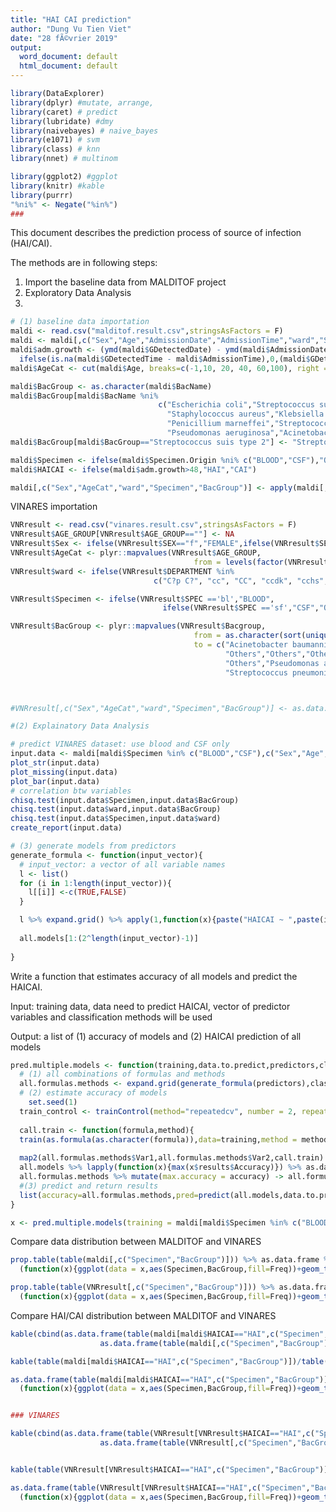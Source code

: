 ```yaml
---
title: "HAI CAI prediction"
author: "Dung Vu Tien Viet"
date: "28 fÃ©vrier 2019"
output:
  word_document: default
  html_document: default
---
```


```r
library(DataExplorer) 
library(dplyr) #mutate, arrange, 
library(caret) # predict
library(lubridate) #dmy
library(naivebayes) # naive_bayes
library(e1071) # svm
library(class) # knn
library(nnet) # multinom

library(ggplot2) #ggplot
library(knitr) #kable
library(purrr)
"%ni%" <- Negate("%in%")
###
```

This document describes the prediction process of source of infection (HAI/CAI).

The methods are in following steps:

(1) Import the baseline data from MALDITOF project
(2) Exploratory Data Analysis
(3)


```r
# (1) baseline data importation
maldi <- read.csv("malditof.result.csv",stringsAsFactors = F)
maldi <- maldi[,c("Sex","Age","AdmissionDate","AdmissionTime","ward","Specimen","Specimen.Origin","InfectionReason","GDetectedDate","GDetectedTime","BacName")]
maldi$adm.growth <- (ymd(maldi$GDetectedDate) - ymd(maldi$AdmissionDate))*24+ 
  ifelse(is.na(maldi$GDetectedTime - maldi$AdmissionTime),0,(maldi$GDetectedTime - maldi$AdmissionTime) )
maldi$AgeCat <- cut(maldi$Age, breaks=c(-1,10, 20, 40, 60,100), right = TRUE)

maldi$BacGroup <- as.character(maldi$BacName)
maldi$BacGroup[maldi$BacName %ni% 
                                 c("Escherichia coli","Streptococcus suis","Cryptococcus neoformans",
                                   "Staphylococcus aureus","Klebsiella pneumoniae","Streptococcus suis type 2",
                                   "Penicillium marneffei","Streptococcus pneumoniae","Salmonella sp.","Pseudomonas pseudomallei",
                                   "Pseudomonas aeruginosa","Acinetobacter baumannii","Pseudomonas pseudomallei")] <- "Others"
maldi$BacGroup[maldi$BacGroup=="Streptococcus suis type 2"] <- "Streptococcus suis" # correct S.suis name

maldi$Specimen <- ifelse(maldi$Specimen.Origin %ni% c("BLOOD","CSF"),"Other",maldi$Specimen.Origin)
maldi$HAICAI <- ifelse(maldi$adm.growth>48,"HAI","CAI")

maldi[,c("Sex","AgeCat","ward","Specimen","BacGroup")] <- apply(maldi[,c("Sex","AgeCat","ward","Specimen","BacGroup")],2,as.factor)
```

VINARES importation

```r
VNRresult <- read.csv("vinares.result.csv",stringsAsFactors = F)
VNRresult$AGE_GROUP[VNRresult$AGE_GROUP==""] <- NA
VNRresult$Sex <- ifelse(VNRresult$SEX=="f","FEMALE",ifelse(VNRresult$SEX=="m","MALE",NA))
VNRresult$AgeCat <- plyr::mapvalues(VNRresult$AGE_GROUP,
                                         from = levels(factor(VNRresult$AGE_GROUP)),to = sort(unique(maldi$AgeCat)))
VNRresult$ward <- ifelse(VNRresult$DEPARTMENT %in% 
                                c("C?p C?", "cc", "CC", "ccdk", "cchs", "cctm","HS","hscc", "HSCC", "hsn","HSN", "hsng", "icu", "NICU"), "Critical Care","Other")

VNRresult$Specimen <- ifelse(VNRresult$SPEC =='bl',"BLOOD",
                                  ifelse(VNRresult$SPEC =='sf',"CSF","Other"))

VNRresult$BacGroup <- plyr::mapvalues(VNRresult$Bacgroup,
                                         from = as.character(sort(unique(VNRresult$Bacgroup))),
                                         to = c("Acinetobacter baumannii","Escherichia coli",
                                                "Others","Others","Others","Klebsiella pneumoniae",
                                                "Others","Pseudomonas aeruginosa","Staphylococcus aureus",
                                                "Streptococcus pneumoniae"))



#VNRresult[,c("Sex","AgeCat","ward","Specimen","BacGroup")] <- as.data.frame(lapply(c("Sex","AgeCat","ward","Specimen","BacGroup"),function(x){VNRresult[,x] <- factor(VNRresult[,x],levels = levels(input.data[,x]))}))

```

```r
#(2) Explainatory Data Analysis

# predict VINARES dataset: use blood and CSF only
input.data <- maldi[maldi$Specimen %in% c("BLOOD","CSF"),c("Sex","Age","AgeCat","ward","Specimen","BacName","BacGroup","AdmissionDate","adm.growth","HAICAI")]
plot_str(input.data)
plot_missing(input.data)
plot_bar(input.data)
# correlation btw variables
chisq.test(input.data$Specimen,input.data$BacGroup)
chisq.test(input.data$ward,input.data$BacGroup)
chisq.test(input.data$Specimen,input.data$ward)
create_report(input.data)
```

```r
# (3) generate models from predictors
generate_formula <- function(input_vector){
  # input_vector: a vector of all variable names
  l <- list()
  for (i in 1:length(input_vector)){
    l[[i]] <-c(TRUE,FALSE) 
  }

  l %>% expand.grid() %>% apply(1,function(x){paste("HAICAI ~ ",paste(input_vector[unlist(x)],collapse = " + "))})->all.models
  
  all.models[1:(2^length(input_vector)-1)]
  
}
```


Write a function that estimates accuracy of all models and predict the HAICAI. 

Input: training data, data need to predict HAICAI, vector of predictor variables and classification methods will be used

Output: a list of (1) accuracy of models and (2) HAICAI prediction of all models

```r

pred.multiple.models <- function(training,data.to.predict,predictors,classification.methods){
  # (1) all combinations of formulas and methods
  all.formulas.methods <- expand.grid(generate_formula(predictors),classification.methods)
  # (2) estimate accuracy of models
    set.seed(1)
  train_control <- trainControl(method="repeatedcv", number = 2, repeats=2)
  
  call.train <- function(formula,method){
  train(as.formula(as.character(formula)),data=training,method = method, trControl=train_control)}
  
  map2(all.formulas.methods$Var1,all.formulas.methods$Var2,call.train) -> all.models
  all.models %>% lapply(function(x){max(x$results$Accuracy)}) %>% as.data.frame %>% t -> accuracy
  all.formulas.methods %>% mutate(max.accuracy = accuracy) -> all.formulas.methods
  #(3) predict and return results
  list(accuracy=all.formulas.methods,pred=predict(all.models,data.to.predict))
}

x <- pred.multiple.models(training = maldi[maldi$Specimen %in% c("BLOOD","CSF"),c("Specimen","ward","BacGroup","HAICAI")],data.to.predict = VNRresult[VNRresult$Specimen %in% c("BLOOD","CSF"),c("Specimen","ward","BacGroup")],predictors = c("ward","BacGroup"),classification.methods = c("multinom","adaboost"))

```


Compare data distribution between MALDITOF and VINARES

```r
prop.table(table(maldi[,c("Specimen","BacGroup")])) %>% as.data.frame %>% arrange(Freq) %>%
  (function(x){ggplot(data = x,aes(Specimen,BacGroup,fill=Freq))+geom_tile()+ scale_fill_gradient(low = "white", high = "red")})

prop.table(table(VNRresult[,c("Specimen","BacGroup")])) %>% as.data.frame %>% arrange(Freq) %>%
  (function(x){ggplot(data = x,aes(Specimen,BacGroup,fill=Freq))+geom_tile()+ scale_fill_gradient(low = "white", high = "red")})

```

Compare HAI/CAI distribution between MALDITOF and VINARES

```r

kable(cbind(as.data.frame(table(maldi[maldi$HAICAI=="HAI",c("Specimen","BacGroup")])),
                    as.data.frame(table(maldi[,c("Specimen","BacGroup")]))))

kable(table(maldi[maldi$HAICAI=="HAI",c("Specimen","BacGroup")])/table(maldi[,c("Specimen","BacGroup")]))

as.data.frame(table(maldi[maldi$HAICAI=="HAI",c("Specimen","BacGroup")])/table(maldi[,c("Specimen","BacGroup")])) %>% arrange(Freq) %>%
  (function(x){ggplot(data = x,aes(Specimen,BacGroup,fill=Freq))+geom_tile()+ scale_fill_gradient(low = "white", high = "red")})


### VINARES

kable(cbind(as.data.frame(table(VNRresult[VNRresult$HAICAI=="HAI",c("Specimen","BacGroup")])),
                    as.data.frame(table(VNRresult[,c("Specimen","BacGroup")]))))


kable(table(VNRresult[VNRresult$HAICAI=="HAI",c("Specimen","BacGroup")])/table(VNRresult[,c("Specimen","BacGroup")]))

as.data.frame(table(VNRresult[VNRresult$HAICAI=="HAI",c("Specimen","BacGroup")])/table(VNRresult[,c("Specimen","BacGroup")])) %>% arrange(Freq) %>%
  (function(x){ggplot(data = x,aes(Specimen,BacGroup,fill=Freq))+geom_tile()+ scale_fill_gradient(low = "white", high = "red")})


```
